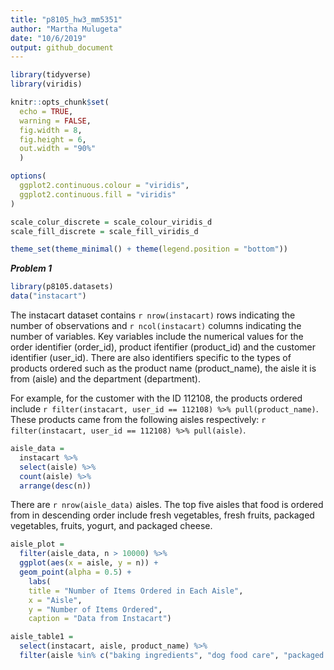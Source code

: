 ```yaml
---
title: "p8105_hw3_mm5351"
author: "Martha Mulugeta"
date: "10/6/2019"
output: github_document
---
```


```r
library(tidyverse)
library(viridis)

knitr::opts_chunk$set(
  echo = TRUE,
  warning = FALSE,
  fig.width = 8,
  fig.height = 6,
  out.width = "90%"
  )

options(
  ggplot2.continuous.colour = "viridis",
  ggplot2.continuous.fill = "viridis"
)

scale_colur_discrete = scale_colour_viridis_d
scale_fill_discrete = scale_fill_viridis_d

theme_set(theme_minimal() + theme(legend.position = "bottom"))
```

***Problem 1***
```r
library(p8105.datasets)
data("instacart")
```

The instacart dataset contains `r nrow(instacart)` rows indicating the number of observations and `r ncol(instacart)` columns indicating the number of variables. Key variables include the numerical values for the order identifier (order_id), product ifentifier (product_id) and the  customer identifier (user_id). There are also identifiers specific to the types of products ordered such as the product name (product_name), the aisle it is from (aisle) and the department (department). 

For example, for the customer with the ID 112108, the products ordered include `r filter(instacart, user_id == 112108) %>% pull(product_name)`. These products came from the following aisles respectively: `r filter(instacart, user_id == 112108) %>% pull(aisle)`. 

```r
aisle_data = 
  instacart %>% 
  select(aisle) %>% 
  count(aisle) %>% 
  arrange(desc(n)) 
```

There are `r nrow(aisle_data)` aisles. The top five aisles that food is ordered from in descending order include fresh vegetables, fresh fruits, packaged vegetables, fruits,	yogurt, and packaged cheese. 

```r
aisle_plot =
  filter(aisle_data, n > 10000) %>%
  ggplot(aes(x = aisle, y = n)) +
  geom_point(alpha = 0.5) +
    labs(
    title = "Number of Items Ordered in Each Aisle",
    x = "Aisle",
    y = "Number of Items Ordered",
    caption = "Data from Instacart")
```

```r
aisle_table1 =
  select(instacart, aisle, product_name) %>% 
  filter(aisle %in% c("baking ingredients", "dog food care", "packaged vegetables fruits")) %>%   arrange(desc(aisle)) 
```


